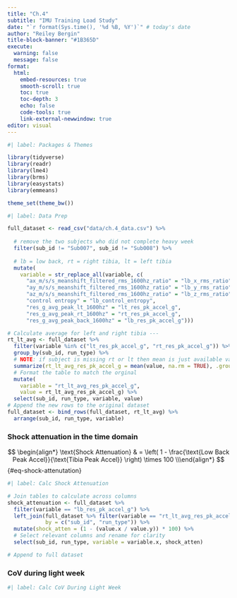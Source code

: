 ```yaml
---
title: "Ch.4"
subtitle: "IMU Training Load Study"
date: "`r format(Sys.time(), '%d %B, %Y')`" # today's date
author: "Reiley Bergin"
title-block-banner: "#1B365D"
execute:
  warning: false
  message: false
format: 
  html:
    embed-resources: true
    smooth-scroll: true
    toc: true
    toc-depth: 3
    echo: false
    code-tools: true
    link-external-newwindow: true
editor: visual
---
```


```r
#| label: Packages & Themes

library(tidyverse)
library(readr)
library(lme4)
library(brms)
library(easystats)
library(emmeans)

theme_set(theme_bw())
```

```r
#| label: Data Prep

full_dataset <- read_csv("data/ch.4_data.csv") %>%
  
  # remove the two subjects who did not complete heavy week 
  filter(sub_id != "Sub007", sub_id != "Sub008") %>%
  
  # lb = low back, rt = right tibia, lt = left tibia
  mutate(
    variable = str_replace_all(variable, c(
      "ax_m/s/s_meanshift_filtered_rms_1600hz_ratio" = "lb_x_rms_ratio",
      "ay_m/s/s_meanshift_filtered_rms_1600hz_ratio" = "lb_y_rms_ratio",
      "az_m/s/s_meanshift_filtered_rms_1600hz_ratio" = "lb_z_rms_ratio", 
      "control entropy" = "lb_control_entropy",
      "res_g_avg_peak_lt_1600hz" = "lt_res_pk_accel_g",
      "res_g_avg_peak_rt_1600hz" = "rt_res_pk_accel_g",
      "res_g_avg_peak_back_1600hz" = "lb_res_pk_accel_g")))

# Calculate average for left and right tibia ---
rt_lt_avg <- full_dataset %>%
  filter(variable %in% c("lt_res_pk_accel_g", "rt_res_pk_accel_g")) %>%
  group_by(sub_id, run_type) %>%
  # NOTE: if subject is missing rt or lt then mean is just available value
  summarize(rt_lt_avg_res_pk_accel_g = mean(value, na.rm = TRUE), .groups = 'drop') %>%
  # Format the table to match the orginal
  mutate(
    variable = "rt_lt_avg_res_pk_accel_g", 
    value = rt_lt_avg_res_pk_accel_g) %>%
  select(sub_id, run_type, variable, value)
# Append the new rows to the original dataset
full_dataset <- bind_rows(full_dataset, rt_lt_avg) %>%
  arrange(sub_id, run_type, variable)
```

### Shock attenuation in the time domain

$$
\begin{align*}
\text{Shock Attenuation} & = \left( 1 - \frac{\text{Low Back Peak Accel}}{\text{Tibia Peak Accel}} \right) \times 100 \\\end{align*}
$$ {#eq-shock-attenutation}

```r
#| label: Calc Shock Attenuation

# Join tables to calculate across columns
shock_attenuation <- full_dataset %>%
  filter(variable == "lb_res_pk_accel_g") %>%
  left_join(full_dataset %>% filter(variable == "rt_lt_avg_res_pk_accel_g"),
            by = c("sub_id", "run_type")) %>%
  mutate(shock_atten = (1 - (value.x / value.y)) * 100) %>%
  # Select relevant columns and rename for clarity
  select(sub_id, run_type, variable = variable.x, shock_atten)

# Append to full dataset

```

### CoV during light week

```r
#| label: Calc CoV During Light Week
```
